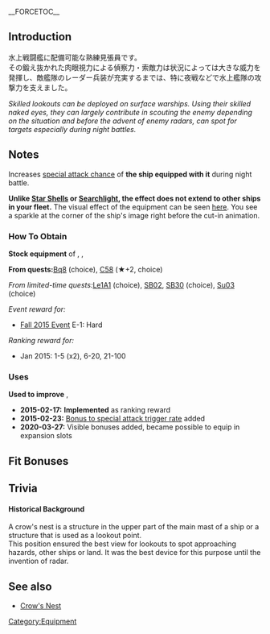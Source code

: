 __FORCETOC__
{{EquipmentInfo|129}}

==Introduction==
水上戦闘艦に配備可能な熟練見張員です。<br>その鍛え抜かれた肉眼視力による偵察力・索敵力は状況によっては大きな威力を発揮し、敵艦隊のレーダー兵装が充実するまでは、特に夜戦などで水上艦隊の攻撃力を支えました。 

''Skilled lookouts can be deployed on surface warships. Using their skilled naked eyes, they can largely contribute in scouting the enemy depending on the situation and before the advent of enemy radars, can spot for targets especially during night battles.'' 

==Notes==
Increases [[Night Battle#Trigger Rate|special attack chance]] of '''the ship equipped with it''' during night battle.

'''Unlike [[Star Shell]]s or [[Searchlight]], the effect does not extend to other ships in your fleet.''' The visual effect of the equipment can be seen [http://youtu.be/fFsMyZ3LtrQ?t=30s here]. You see a sparkle at the corner of the ship's image right before the cut-in animation.

<div class="mw-collapsible"><h3>How To Obtain</h3>
<div class="mw-collapsible-content">
'''Stock equipment''' of {{Ship/Link|Choukai Kai Ni}}, {{Ship/Link|Kazagumo Kai}}, {{Ship/Link|Takanami Kai}}

'''From quests: '''[[Quests#Bq8|Bq8]] (choice), [[Quests#C58|C58]] (★+2, choice)

''From limited-time quests: ''[[Quests/Seasonal#Le1A1|Le1A1]] (choice), [[Quests/Seasonal#SB02|SB02]], [[Quests/Seasonal#SB30|SB30]] (choice), [[Quests/Seasonal#Su03|Su03]] (choice)

''Event reward for:''
* [[Fall 2015 Event]] E-1: Hard

''Ranking reward for:''
* Jan 2015: 1-5 (x2), 6-20, 21-100

</div></div>

<div class="mw-collapsible"><h3>Uses</h3>
<div class="mw-collapsible-content">
'''Used to improve''' {{Equipment/Link|Searchlight}}, {{Equipment/Link|Submarine Radar & Waterproof Telescope}}

</div></div>

<div class="mw-collapsible><h3>Updates History</h3>
<div class="mw-collapsible-content>
* '''2015-02-17:''' '''Implemented''' as ranking reward
* '''2015-02-23:''' [[Combat/Night Battle#Trigger Rate|Bonus to special attack trigger rate]] added
* '''2020-03-27:''' Visible bonuses added, became possible to equip in expansion slots
</div></div>

==Fit Bonuses==
{{:Skilled Lookouts/Bonuses}}

==Trivia==
<h4>Historical Background</h4>
A crow's nest is a structure in the upper part of the main mast of a ship or a structure that is used as a lookout point. <br>
This position ensured the best view for lookouts to spot approaching hazards, other ships or land. It was the best device for this purpose until the invention of radar.

==See also==
* [http://en.wikipedia.org/wiki/Crow%27s_nest Crow's Nest]
{{Equipmentlist}}
[[Category:Equipment]]